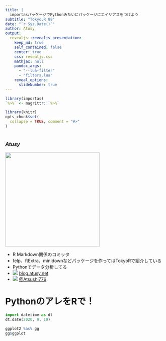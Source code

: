 ```yaml
---
title: |
  importasパッケージでPythonみたいにパッケージにエイリアスをつけよう
subtitle: "Tokyo.R 88"
date: "`r Sys.Date()`"
author: Atusy
output:
  revealjs::revealjs_presentation:
    keep_md: true
    self_contained: false
    center: true
    css: revealjs.css
    mathjax: null
    pandoc_args:
      - "--lua-filter"
      - "filters.lua"
    reveal_options:
      slideNumber: true
---
```


```r
library(importas)
`%>%` <- magrittr::`%>%`
```


```r
library(knitr)
opts_chunk$set(
  collapse = TRUE, comment = "#>"
)
```
# {#self-intro}


::: {.col style='width:300px'}

### ***Atusy***

![](https://github.com/atusy/presentation/blob/master/headphone.jpg?raw=true){width=300px}

:::

::: {.col style='width:600px'}

* R Markdown関係のコミッタ
* felp、ftExtra、minidownなどパッケージを作ってはTokyoRで紹介している
* Pythonでデータ分析してる
* ![](https://icongr.am/feather/home.svg)
  [blog.atusy.net](https://blog.atusy.net)
* ![](https://icongr.am/feather/twitter.svg)
  [\@Atsushi776](https://twitter.com/Atsushi776)

:::

# PythonのアレをRで！


```python
import datetime as dt
dt.date(2020, 9, 19)
```

```r
ggplot2 %as% gg
gg$ggplot
```

